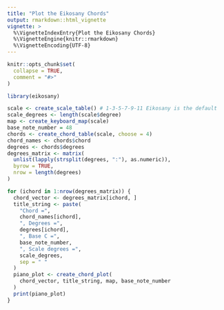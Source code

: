 ```yaml
---
title: "Plot the Eikosany Chords"
output: rmarkdown::html_vignette
vignette: >
  %\VignetteIndexEntry{Plot the Eikosany Chords}
  %\VignetteEngine{knitr::rmarkdown}
  %\VignetteEncoding{UTF-8}
---
```


```r
knitr::opts_chunk$set(
  collapse = TRUE,
  comment = "#>"
)
```

```r
library(eikosany)
```

```r
scale <- create_scale_table() # 1-3-5-7-9-11 Eikosany is the default
scale_degrees <- length(scale$degree)
map <- create_keyboard_map(scale)
base_note_number = 48
chords <- create_chord_table(scale, choose = 4)
chord_names <- chords$chord
degrees <- chords$degrees
degrees_matrix <- matrix(
  unlist(lapply(strsplit(degrees, ":"), as.numeric)),
  byrow = TRUE,
  nrow = length(degrees)
)

for (ichord in 1:nrow(degrees_matrix)) {
  chord_vector <- degrees_matrix[ichord, ]
  title_string <- paste(
    "Chord =",
    chord_names[ichord],
    ", Degrees =",
    degrees[ichord],
    ", Base C =",
    base_note_number,
    ", Scale degrees =",
    scale_degrees,
    sep = " "
  )
  piano_plot <- create_chord_plot(
    chord_vector, title_string, map, base_note_number
  )
  print(piano_plot)
}

```
